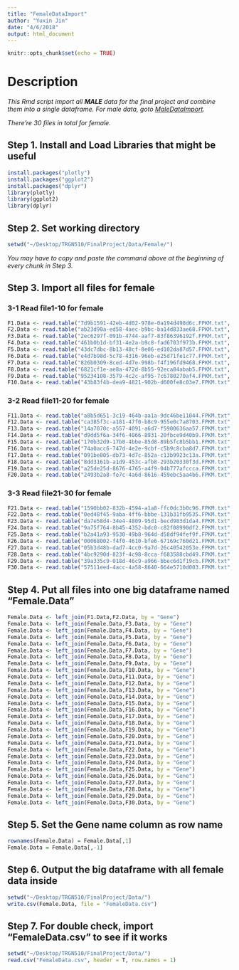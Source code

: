 ```yaml
---
title: "FemaleDataImport"
author: "Yuxin Jin"
date: "4/6/2018"
output: html_document
---
```


```r
knitr::opts_chunk$set(echo = TRUE)
```

# Description

*This Rmd script import all **MALE** data for the final project and combine them into a single dataframe. For male data, goto [MaleDataImport](https://github.com/YuxinJin/FinalProject/blob/master/MaleDataImport.Rmd).*

*There're 30 files in total for female.*

## Step 1. Install and Load Libraries that might be useful
```r
install.packages("plotly")
install.packages("ggplot2")
install.packages("dplyr")
library(plotly)
library(ggplot2)
library(dplyr)
```

## Step 2. Set working directory
```r
setwd("~/Desktop/TRGN510/FinalProject/Data/Female/")
```
*You may have to copy and paste the command above at the beginning of every chunk in Step 3.*

## Step 3. Import all files for female

### 3-1 Read file1-10 for female
```r
F1.Data <- read.table("7d9b1591-42eb-4d02-978e-0a194d498d6c.FPKM.txt", header = F, col.names = c("Gene", "a8cd5a5b-f6b6-40aa-8f7b-8e9bd5e80e79"))
F2.Data <- read.table("ab23d90a-ed58-4aec-b9bc-ba14d833ae68.FPKM.txt", header = F, col.names = c("Gene", "c1a5323b-bad7-4648-9f74-eb1f70688b9d"))
F3.Data <- read.table("2ec6297f-091b-4744-aaf7-83f86396192f.FPKM.txt", header = F, col.names = c("Gene", "5ce3f2e7-02bf-4389-8d19-118244c3667d"))
F4.Data <- read.table("461b0b1d-bf31-4e2a-b9c8-fad6703f973b.FPKM.txt", header = F, col.names = c("Gene", "4223756c-333c-4c9a-a8e6-9b4a016125a0"))
F5.Data <- read.table("43dc7dbc-8b13-48cf-8e06-ed102da87d57.FPKM.txt", header = F, col.names = c("Gene", "8acc9555-f1dd-4f6a-8109-aff6aa978c90"))
F6.Data <- read.table("e4d7b98d-5c78-4316-96eb-e25d71fe1c77.FPKM.txt", header = F, col.names = c("Gene", "6f523e32-84d5-4d88-9ef6-24d766b850b2"))
F7.Data <- read.table("826b0309-8ced-4d7e-998b-f4f196fd9468.FPKM.txt", header = F, col.names = c("Gene", "bb459616-60b6-486d-b876-040b0fcb3c20"))
F8.Data <- read.table("6821cf1e-ae8a-472d-8b55-92eca84abab5.FPKM.txt", header = F, col.names = c("Gene", "3a94c2b6-242c-4b9f-b6f3-1c82e6a26de6"))
F9.Data <- read.table("95234108-3579-4c2c-af95-7c6780270af4.FPKM.txt", header = F, col.names = c("Gene", "d59b1ed4-e736-46c2-8fb5-2854a2e475fc"))
F10.Data <- read.table("43b83f4b-dea9-4821-902b-d600fe8c03e7.FPKM.txt", header = F, col.names = c("Gene", "d68f2acb-128c-42ed-ac1b-e0323b349316"))
```

### 3-2 Read file11-20 for female
```r
F11.Data <- read.table("a8b5d651-3c19-464b-aa1a-9dc46be11044.FPKM.txt", header = F, col.names = c("Gene", "6824d7d9-4f39-4e71-92e4-4193713cf10a"))
F12.Data <- read.table("ca385f3c-a181-47f0-b8c9-955e0c7a8703.FPKM.txt", header = F, col.names = c("Gene", "d435a3b9-a166-418e-8943-9a1a27c5574c"))
F13.Data <- read.table("14a7070c-a557-4091-a6d7-f5900636aa57.FPKM.txt", header = F, col.names = c("Gene", "ce7c9b84-5174-4128-966a-769154316c1c"))
F14.Data <- read.table("d9dd5f6a-34f6-4066-8931-20fbce9d40b9.FPKM.txt", header = F, col.names = c("Gene", "c9fe9614-ee07-4f66-811d-bb1d67dd1061"))
F15.Data <- read.table("170b32d9-17b0-4bbe-85d8-89b5fc8b5bb1.FPKM.txt", header = F, col.names = c("Gene", "27557368-1284-46e2-afd4-1171df4e0c11"))
F16.Data <- read.table("74a0acc6-747d-4e2e-9cbf-c5b9c8cba8d7.FPKM.txt", header = F, col.names = c("Gene", "8d120e05-fa78-4e18-af63-88c05816a10e"))
F17.Data <- read.table("091be805-db73-4d7c-852a-c13b9923c13a.FPKM.txt", header = F, col.names = c("Gene", "a050fe0b-cba6-45c9-88e4-3586c9e99426"))
F18.Data <- read.table("8dd3161b-a1d9-453c-afb8-293b20330f3d.FPKM.txt", header = F, col.names = c("Gene", "00ba49d6-fdc9-44c1-be48-74b9dde71c5c"))
F19.Data <- read.table("a25de25d-8676-4765-a4f9-04b777afccca.FPKM.txt", header = F, col.names = c("Gene", "ee8ad66f-59e5-413c-9d54-f62f125945c1"))
F20.Data <- read.table("2493b2a8-fe7c-4a6d-8616-459ebc5aa4b6.FPKM.txt", header = F, col.names = c("Gene", "4832788c-4a5e-4bad-a1cd-03d206d7d021"))
```

### 3-3 Read file21-30 for female
```r
F21.Data <- read.table("1590bb02-832b-4594-a1a8-ffc0dc3b0c96.FPKM.txt", header = F, col.names = c("Gene", "900484b8-1663-41bf-affd-85c9e1e89cea"))
F22.Data <- read.table("0ed48f45-9aba-4ff6-bbbe-131b31fb9535.FPKM.txt", header = F, col.names = c("Gene", "e4b792a4-d26f-4117-b8b0-02d01daf6839"))
F23.Data <- read.table("da7e58d4-34e4-4809-95d1-becd983d1da4.FPKM.txt", header = F, col.names = c("Gene", "9f8a1844-dbca-4aab-b849-c7616b2c9cdd"))
F24.Data <- read.table("9a75f764-8b45-4352-bdc0-c82f08990df2.FPKM.txt", header = F, col.names = c("Gene", "3a21dead-a0d3-4f07-a93b-67ad3f3a8716"))
F25.Data <- read.table("b2a41a93-9530-49b8-964d-d58df94fef9f.FPKM.txt", header = F, col.names = c("Gene", "31354e62-cfd2-4119-9626-8385a727c542"))
F26.Data <- read.table("00068002-f4f0-4610-bfe6-67169c760d21.FPKM.txt", header = F, col.names = c("Gene", "ff13bba0-f0c7-42c4-b141-dc5aafdf99ff"))
F27.Data <- read.table("05b3d48b-dad7-4cc0-9a7d-26c40542053e.FPKM.txt", header = F, col.names = c("Gene", "df86639d-ea3a-44b9-8596-5b887229c706"))
F28.Data <- read.table("4bc9290d-823f-4c98-8cca-f683588cbd49.FPKM.txt", header = F, col.names = c("Gene", "428baf9d-1632-40a6-ae37-97196473fc4f"))
F29.Data <- read.table("39a335c9-018d-46c9-a966-bbec6d1f19cb.FPKM.txt", header = F, col.names = c("Gene", "5f1961e3-22ab-4d7a-93b3-eb8d49f9c313"))
F30.Data <- read.table("57511eed-4acc-4a58-8640-664e5710d003.FPKM.txt", header = F, col.names = c("Gene", "e48e3fa2-609a-40c3-bb0c-c7bf45086053"))
```

## Step 4. Put all files into one big dataframe named "Female.Data"
```r
Female.Data <- left_join(F1.Data,F2.Data, by = "Gene")
Female.Data <- left_join(Female.Data,F3.Data, by = "Gene")
Female.Data <- left_join(Female.Data,F4.Data, by = "Gene")
Female.Data <- left_join(Female.Data,F5.Data, by = "Gene")
Female.Data <- left_join(Female.Data,F6.Data, by = "Gene")
Female.Data <- left_join(Female.Data,F7.Data, by = "Gene")
Female.Data <- left_join(Female.Data,F8.Data, by = "Gene")
Female.Data <- left_join(Female.Data,F9.Data, by = "Gene")
Female.Data <- left_join(Female.Data,F10.Data, by = "Gene")
Female.Data <- left_join(Female.Data,F11.Data, by = "Gene")
Female.Data <- left_join(Female.Data,F12.Data, by = "Gene")
Female.Data <- left_join(Female.Data,F13.Data, by = "Gene")
Female.Data <- left_join(Female.Data,F14.Data, by = "Gene")
Female.Data <- left_join(Female.Data,F15.Data, by = "Gene")
Female.Data <- left_join(Female.Data,F16.Data, by = "Gene")
Female.Data <- left_join(Female.Data,F17.Data, by = "Gene")
Female.Data <- left_join(Female.Data,F18.Data, by = "Gene")
Female.Data <- left_join(Female.Data,F19.Data, by = "Gene")
Female.Data <- left_join(Female.Data,F20.Data, by = "Gene")
Female.Data <- left_join(Female.Data,F21.Data, by = "Gene")
Female.Data <- left_join(Female.Data,F22.Data, by = "Gene")
Female.Data <- left_join(Female.Data,F23.Data, by = "Gene")
Female.Data <- left_join(Female.Data,F24.Data, by = "Gene")
Female.Data <- left_join(Female.Data,F25.Data, by = "Gene")
Female.Data <- left_join(Female.Data,F26.Data, by = "Gene")
Female.Data <- left_join(Female.Data,F27.Data, by = "Gene")
Female.Data <- left_join(Female.Data,F28.Data, by = "Gene")
Female.Data <- left_join(Female.Data,F29.Data, by = "Gene")
Female.Data <- left_join(Female.Data,F30.Data, by = "Gene")
```

## Step 5. Set the Gene name column as row name
```r
rownames(Female.Data) = Female.Data[,1]
Female.Data = Female.Data[,-1]
```

## Step 6. Output the big dataframe with all female data inside
```r
setwd("~/Desktop/TRGN510/FinalProject/Data/")
write.csv(Female.Data, file = "FemaleData.csv")
```

## Step 7. For double check, import "FemaleData.csv" to see if it works
```r
setwd("~/Desktop/TRGN510/FinalProject/Data/")
read.csv("FemaleData.csv", header = T, row.names = 1)
```
